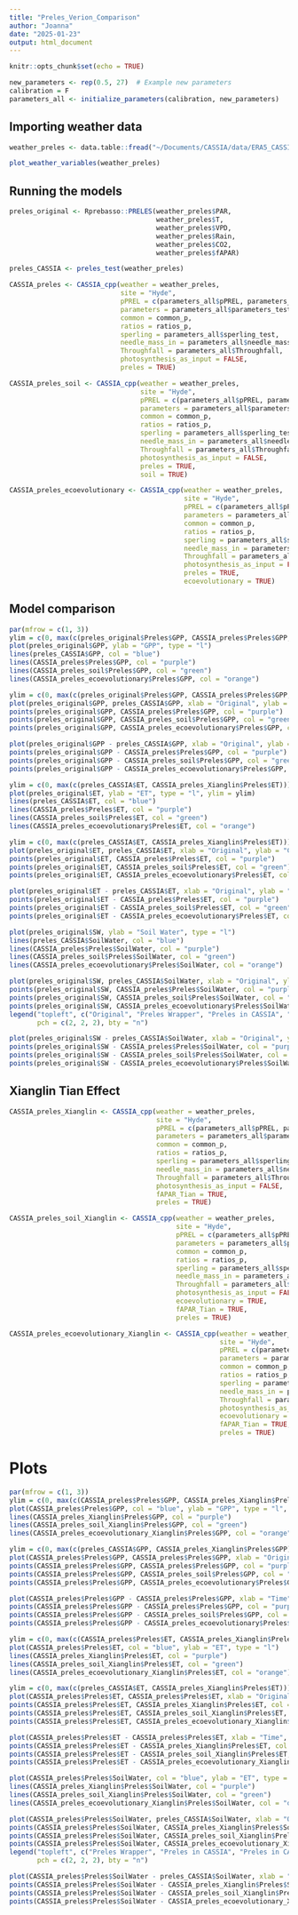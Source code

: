 ```yaml
---
title: "Preles_Verion_Comparison"
author: "Joanna"
date: "2025-01-23"
output: html_document
---
```


```r
knitr::opts_chunk$set(echo = TRUE)

new_parameters <- rep(0.5, 27)  # Example new parameters
calibration = F
parameters_all <- initialize_parameters(calibration, new_parameters)
```

## Importing weather data

```r
weather_preles <- data.table::fread("~/Documents/CASSIA/data/ERA5_CASSIA_preles.csv")

plot_weather_variables(weather_preles)
```

## Running the models

```r
preles_original <- Rprebasso::PRELES(weather_preles$PAR,
                                     weather_preles$T,
                                     weather_preles$VPD,
                                     weather_preles$Rain,
                                     weather_preles$CO2,
                                     weather_preles$fAPAR)

preles_CASSIA <- preles_test(weather_preles)

CASSIA_preles <- CASSIA_cpp(weather = weather_preles,
                            site = "Hyde",
                            pPREL = c(parameters_all$pPREL, parameters_all$N_parameters),
                            parameters = parameters_all$parameters_test,
                            common = common_p,
                            ratios = ratios_p,
                            sperling = parameters_all$sperling_test,
                            needle_mass_in = parameters_all$needle_mass_in,
                            Throughfall = parameters_all$Throughfall,
                            photosynthesis_as_input = FALSE,
                            preles = TRUE)

CASSIA_preles_soil <- CASSIA_cpp(weather = weather_preles,
                                 site = "Hyde",
                                 pPREL = c(parameters_all$pPREL, parameters_all$N_parameters),
                                 parameters = parameters_all$parameters_test,
                                 common = common_p,
                                 ratios = ratios_p,
                                 sperling = parameters_all$sperling_test,
                                 needle_mass_in = parameters_all$needle_mass_in,
                                 Throughfall = parameters_all$Throughfall,
                                 photosynthesis_as_input = FALSE,
                                 preles = TRUE,
                                 soil = TRUE)

CASSIA_preles_ecoevolutionary <- CASSIA_cpp(weather = weather_preles,
                                            site = "Hyde",
                                            pPREL = c(parameters_all$pPREL, parameters_all$N_parameters),
                                            parameters = parameters_all$parameters_test,
                                            common = common_p,
                                            ratios = ratios_p,
                                            sperling = parameters_all$sperling_test,
                                            needle_mass_in = parameters_all$needle_mass_in,
                                            Throughfall = parameters_all$Throughfall,
                                            photosynthesis_as_input = FALSE,
                                            preles = TRUE,
                                            ecoevolutionary = TRUE)

```

## Model comparison

```r
par(mfrow = c(1, 3))
ylim = c(0, max(c(preles_original$Preles$GPP, CASSIA_preles$Preles$GPP, preles_CASSIA$GPP, CASSIA_preles_ecoevolutionary$GPP, CASSIA_preles_soil$GPP)))
plot(preles_original$GPP, ylab = "GPP", type = "l")
lines(preles_CASSIA$GPP, col = "blue")
lines(CASSIA_preles$Preles$GPP, col = "purple")
lines(CASSIA_preles_soil$Preles$GPP, col = "green")
lines(CASSIA_preles_ecoevolutionary$Preles$GPP, col = "orange")

ylim = c(0, max(c(preles_original$Preles$GPP, CASSIA_preles$Preles$GPP, preles_CASSIA$GPP, CASSIA_preles_ecoevolutionary$GPP, CASSIA_preles_soil$GPP)))
plot(preles_original$GPP, preles_CASSIA$GPP, xlab = "Original", ylab = "CASSIA", col = "blue", ylim = ylim)
points(preles_original$GPP, CASSIA_preles$Preles$GPP, col = "purple")
points(preles_original$GPP, CASSIA_preles_soil$Preles$GPP, col = "green")
points(preles_original$GPP, CASSIA_preles_ecoevolutionary$Preles$GPP, col = "orange")

plot(preles_original$GPP - preles_CASSIA$GPP, xlab = "Original", ylab = "CASSIA", col = "blue")
points(preles_original$GPP - CASSIA_preles$Preles$GPP, col = "purple")
points(preles_original$GPP - CASSIA_preles_soil$Preles$GPP, col = "green")
points(preles_original$GPP - CASSIA_preles_ecoevolutionary$Preles$GPP, col = "orange")

ylim = c(0, max(c(preles_CASSIA$ET, CASSIA_preles_Xianglin$Preles$ET)))
plot(preles_original$ET, ylab = "ET", type = "l", ylim = ylim)
lines(preles_CASSIA$ET, col = "blue")
lines(CASSIA_preles$Preles$ET, col = "purple")
lines(CASSIA_preles_soil$Preles$ET, col = "green")
lines(CASSIA_preles_ecoevolutionary$Preles$ET, col = "orange")

ylim = c(0, max(c(preles_CASSIA$ET, CASSIA_preles_Xianglin$Preles$ET)))
plot(preles_original$ET, preles_CASSIA$ET, xlab = "Original", ylab = "CASSIA", col = "blue", ylim = ylim)
points(preles_original$ET, CASSIA_preles$Preles$ET, col = "purple")
points(preles_original$ET, CASSIA_preles_soil$Preles$ET, col = "green")
points(preles_original$ET, CASSIA_preles_ecoevolutionary$Preles$ET, col = "orange")

plot(preles_original$ET - preles_CASSIA$ET, xlab = "Original", ylab = "CASSIA", col = "blue")
points(preles_original$ET - CASSIA_preles$Preles$ET, col = "purple")
points(preles_original$ET - CASSIA_preles_soil$Preles$ET, col = "green")
points(preles_original$ET - CASSIA_preles_ecoevolutionary$Preles$ET, col = "orange")

plot(preles_original$SW, ylab = "Soil Water", type = "l")
lines(preles_CASSIA$SoilWater, col = "blue")
lines(CASSIA_preles$Preles$SoilWater, col = "purple")
lines(CASSIA_preles_soil$Preles$SoilWater, col = "green")
lines(CASSIA_preles_ecoevolutionary$Preles$SoilWater, col = "orange")

plot(preles_original$SW, preles_CASSIA$SoilWater, xlab = "Original", ylab = "CASSIA", col = "blue")
points(preles_original$SW, CASSIA_preles$Preles$SoilWater, col = "purple")
points(preles_original$SW, CASSIA_preles_soil$Preles$SoilWater, col = "green")
points(preles_original$SW, CASSIA_preles_ecoevolutionary$Preles$SoilWater, col = "orange")
legend("topleft", c("Original", "Preles Wrapper", "Preles in CASSIA", "Preles in CASSIA Soil", "Preles in CASSIA Eco"), col = c("black", "blue", "purple", "green", "orange"),
       pch = c(2, 2, 2), bty = "n")

plot(preles_original$SW - preles_CASSIA$SoilWater, xlab = "Original", ylab = "CASSIA", col = "blue")
points(preles_original$SW - CASSIA_preles$Preles$SoilWater, col = "purple")
points(preles_original$SW - CASSIA_preles_soil$Preles$SoilWater, col = "green")
points(preles_original$SW - CASSIA_preles_ecoevolutionary$Preles$SoilWater, col = "orange")
```

## Xianglin Tian Effect


```r
CASSIA_preles_Xianglin <- CASSIA_cpp(weather = weather_preles,
                                     site = "Hyde",
                                     pPREL = c(parameters_all$pPREL, parameters_all$N_parameters),
                                     parameters = parameters_all$parameters_test,
                                     common = common_p,
                                     ratios = ratios_p,
                                     sperling = parameters_all$sperling_test,
                                     needle_mass_in = parameters_all$needle_mass_in,
                                     Throughfall = parameters_all$Throughfall,
                                     photosynthesis_as_input = FALSE,
                                     fAPAR_Tian = TRUE,
                                     preles = TRUE)

CASSIA_preles_soil_Xianglin <- CASSIA_cpp(weather = weather_preles,
                                          site = "Hyde",
                                          pPREL = c(parameters_all$pPREL, parameters_all$N_parameters),
                                          parameters = parameters_all$parameters_test,
                                          common = common_p,
                                          ratios = ratios_p,
                                          sperling = parameters_all$sperling_test,
                                          needle_mass_in = parameters_all$needle_mass_in,
                                          Throughfall = parameters_all$Throughfall,
                                          photosynthesis_as_input = FALSE,
                                          ecoevolutionary = TRUE,
                                          fAPAR_Tian = TRUE,
                                          preles = TRUE)

CASSIA_preles_ecoevolutionary_Xianglin <- CASSIA_cpp(weather = weather_preles,
                                                     site = "Hyde",
                                                     pPREL = c(parameters_all$pPREL, parameters_all$N_parameters),
                                                     parameters = parameters_all$parameters_test,
                                                     common = common_p,
                                                     ratios = ratios_p,
                                                     sperling = parameters_all$sperling_test,
                                                     needle_mass_in = parameters_all$needle_mass_in,
                                                     Throughfall = parameters_all$Throughfall,
                                                     photosynthesis_as_input = FALSE,
                                                     ecoevolutionary = TRUE,
                                                     fAPAR_Tian = TRUE,
                                                     preles = TRUE)
```

# Plots

```r

par(mfrow = c(1, 3))
ylim = c(0, max(c(CASSIA_preles$Preles$GPP, CASSIA_preles_Xianglin$Preles$GPP, CASSIA_preles_soil_Xianglin$Preles$GPP, CASSIA_preles_ecoevolutionary_Xianglin$Preles$GPP)))
plot(CASSIA_preles$Preles$GPP, col = "blue", ylab = "GPP", type = "l", ylim = ylim)
lines(CASSIA_preles_Xianglin$Preles$GPP, col = "purple")
lines(CASSIA_preles_soil_Xianglin$Preles$GPP, col = "green")
lines(CASSIA_preles_ecoevolutionary_Xianglin$Preles$GPP, col = "orange")

ylim = c(0, max(c(preles_CASSIA$GPP, CASSIA_preles_Xianglin$Preles$GPP)))
plot(CASSIA_preles$Preles$GPP, CASSIA_preles$Preles$GPP, xlab = "Original", ylab = "CASSIA", col = "blue", ylim = ylim)
points(CASSIA_preles$Preles$GPP, CASSIA_preles$Preles$GPP, col = "purple")
points(CASSIA_preles$Preles$GPP, CASSIA_preles_soil$Preles$GPP, col = "green")
points(CASSIA_preles$Preles$GPP, CASSIA_preles_ecoevolutionary$Preles$GPP, col = "orange")

plot(CASSIA_preles$Preles$GPP - CASSIA_preles$Preles$GPP, xlab = "Time", ylab = "baseline - other", col = "blue")
points(CASSIA_preles$Preles$GPP - CASSIA_preles$Preles$GPP, col = "purple")
points(CASSIA_preles$Preles$GPP - CASSIA_preles_soil$Preles$GPP, col = "green")
points(CASSIA_preles$Preles$GPP - CASSIA_preles_ecoevolutionary$Preles$GPP, col = "orange")

ylim = c(0, max(c(CASSIA_preles$Preles$ET, CASSIA_preles_Xianglin$Preles$ET)))
plot(CASSIA_preles$Preles$ET, col = "blue", ylab = "ET", type = "l")
lines(CASSIA_preles_Xianglin$Preles$ET, col = "purple")
lines(CASSIA_preles_soil_Xianglin$Preles$ET, col = "green")
lines(CASSIA_preles_ecoevolutionary_Xianglin$Preles$ET, col = "orange")

ylim = c(0, max(c(preles_CASSIA$ET, CASSIA_preles_Xianglin$Preles$ET)))
plot(CASSIA_preles$Preles$ET, CASSIA_preles$Preles$ET, xlab = "Original", ylab = "CASSIA", col = "blue", ylim = ylim)
points(CASSIA_preles$Preles$ET, CASSIA_preles_Xianglin$Preles$ET, col = "purple")
points(CASSIA_preles$Preles$ET, CASSIA_preles_soil_Xianglin$Preles$ET, col = "green")
points(CASSIA_preles$Preles$ET, CASSIA_preles_ecoevolutionary_Xianglin$Preles$ET, col = "orange")

plot(CASSIA_preles$Preles$ET - CASSIA_preles$Preles$ET, xlab = "Time", ylab = "baseline - other", col = "blue")
points(CASSIA_preles$Preles$ET - CASSIA_preles_Xianglin$Preles$ET, col = "purple")
points(CASSIA_preles$Preles$ET - CASSIA_preles_soil_Xianglin$Preles$ET, col = "green")
points(CASSIA_preles$Preles$ET - CASSIA_preles_ecoevolutionary_Xianglin$Preles$ET, col = "orange")

plot(CASSIA_preles$Preles$SoilWater, col = "blue", ylab = "ET", type = "l")
lines(CASSIA_preles_Xianglin$Preles$SoilWater, col = "purple")
lines(CASSIA_preles_soil_Xianglin$Preles$SoilWater, col = "green")
lines(CASSIA_preles_ecoevolutionary_Xianglin$Preles$SoilWater, col = "orange")

plot(CASSIA_preles$Preles$SoilWater, preles_CASSIA$SoilWater, xlab = "Original", ylab = "CASSIA", col = "blue")
points(CASSIA_preles$Preles$SoilWater, CASSIA_preles_Xianglin$Preles$SoilWater, col = "purple")
points(CASSIA_preles$Preles$SoilWater, CASSIA_preles_soil_Xianglin$Preles$SoilWater, col = "green")
points(CASSIA_preles$Preles$SoilWater, CASSIA_preles_ecoevolutionary_Xianglin$Preles$SoilWater, col = "orange")
legend("topleft", c("Preles Wrapper", "Preles in CASSIA", "Preles in CASSIA Soil", "Preles in CASSIA Eco"), col = c("blue", "purple", "green", "orange"),
       pch = c(2, 2, 2), bty = "n")

plot(CASSIA_preles$Preles$SoilWater - preles_CASSIA$SoilWater, xlab = "Time", ylab = "baseline - other", col = "blue")
points(CASSIA_preles$Preles$SoilWater - CASSIA_preles_Xianglin$Preles$SoilWater, col = "purple")
points(CASSIA_preles$Preles$SoilWater - CASSIA_preles_soil_Xianglin$Preles$SoilWater, col = "green")
points(CASSIA_preles$Preles$SoilWater - CASSIA_preles_ecoevolutionary_Xianglin$Preles$SoilWater, col = "orange")

```
